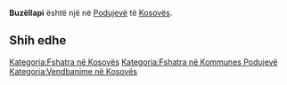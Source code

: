 {{Fshat në 
 | Emri                = Buzëllapi
 | EmriAlt                = 
 | NAME_SHORT_FORM=      
 | NAME_GENERIC=      
 | NAME_SORT_NAME_RO=      BUZELLAPI
 | FULL_NAME_RO = Buzëllapi
 | FULL_NAME_ND_RO=Buzellapi
 | SORT_NAME_RG=BUZELLAPI
 | FULL_NAME_RG=Buzëllapi
 | FULL_NAME_ND_RG=Buzellapi
 | SRP_NAME_SHORT_FORM=      
 | SRP_NAME_GENERIC=      
 | SRP_NAME_SORT_NAME_RO=      
 | SRP_FULL_NAME_RO = 
 | SRP_FULL_NAME_ND_RO=
 | SRP_SORT_NAME_RG=
 | SRP_FULL_NAME_RG=
 | SRP_FULL_NAME_ND_RG=
 | Emri (Rasa dhanore) = 
 | Figura              = 
 | Shteti              = Kosovo
 | Komuna              = Podujevë
 | Kodi postar         = 
 | Sipërfaqja          = 

 | Popullsia           = 

 | Regj. i popullsisë  = 
 | Dend. e popullsisë  = 
 | Faqja zyrtare       = 
 <!--- Koordinatat ----> 
 | Gjerësia            = 42.966944
 | Gjatësia            = 21.163333
 | Lartësia            = 
}}
'''Buzëllapi''' është një [[]] në [[Podujevë]] të [[Kosovës]].

<!-- == Gjeografia == -->
<!-- == Historia == -->
<!-- == Demografia == -->
== Shih edhe ==
{{Komuna Podujevë}}
{{Kosovo-Administrata-Cung}}

[[Kategoria:Fshatra në Kosovës]]
[[Kategoria:Fshatra në Kommunes Podujevë]]
[[Kategoria:Vendbanime në Kosovës]]